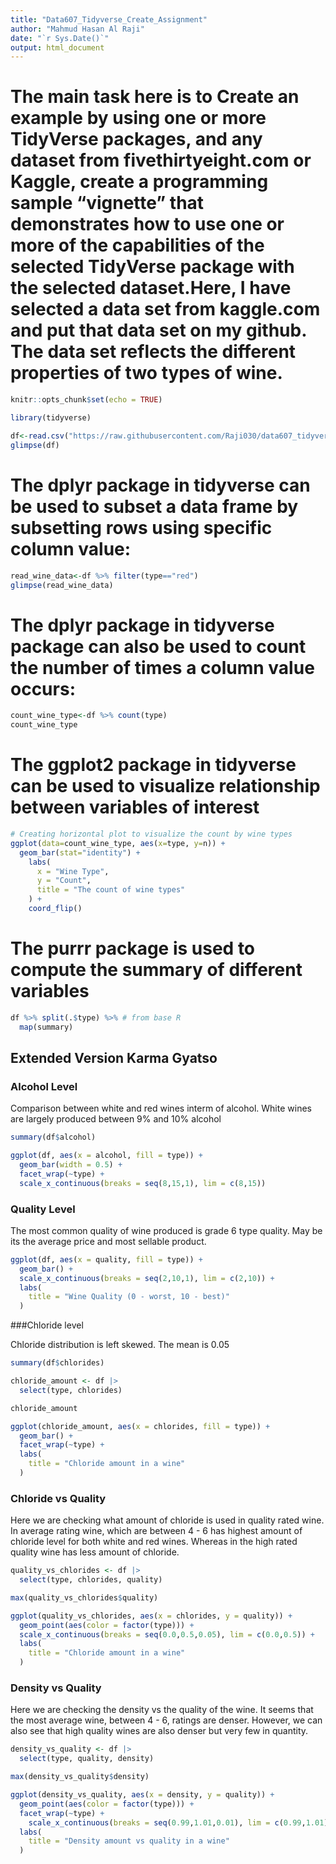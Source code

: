 ---
title: "Data607_Tidyverse_Create_Assignment"
author: "Mahmud Hasan Al Raji"
date: "`r Sys.Date()`"
output: html_document
---

# The main task here is to Create an example by using one or more TidyVerse packages, and any dataset from fivethirtyeight.com or Kaggle, create a programming sample “vignette” that demonstrates how to use one or more of the capabilities of the selected TidyVerse package with the selected dataset.Here, I have selected a data set from kaggle.com and put that data set on my github. The data set reflects the different properties of two types of wine.





```{r setup, include=FALSE}
knitr::opts_chunk$set(echo = TRUE)
```

```{r }
library(tidyverse)
```

```{r }
df<-read.csv("https://raw.githubusercontent.com/Raji030/data607_tidyverse_create_assignment/main/winequalityN.csv")
glimpse(df)
```

# The dplyr package in tidyverse can be used to subset a data frame by subsetting rows using specific column value:
```{r }
read_wine_data<-df %>% filter(type=="red")
glimpse(read_wine_data)
```

# The dplyr package in tidyverse package can also be used to count the number of times a column value occurs:
```{r use_count_function}
count_wine_type<-df %>% count(type)
count_wine_type
```


# The ggplot2 package in tidyverse can be used to visualize relationship between variables of interest
```{r }
# Creating horizontal plot to visualize the count by wine types
ggplot(data=count_wine_type, aes(x=type, y=n)) +
  geom_bar(stat="identity") + 
    labs(
      x = "Wine Type",
      y = "Count",
      title = "The count of wine types"
    ) + 
    coord_flip()
```

# The purrr package is used to compute the summary of different variables
```{r }

df %>% split(.$type) %>% # from base R
  map(summary)
```


## Extended Version Karma Gyatso

### Alcohol Level
Comparison between white and red wines interm of alcohol. White wines are largely produced between 9% and 10% alcohol

```{r}
summary(df$alcohol)
```

```{r}
ggplot(df, aes(x = alcohol, fill = type)) + 
  geom_bar(width = 0.5) + 
  facet_wrap(~type) +
  scale_x_continuous(breaks = seq(8,15,1), lim = c(8,15)) 
```


### Quality Level
The most common quality of wine produced is grade 6 type quality. May be its the average price and most sellable product. 

```{r}
ggplot(df, aes(x = quality, fill = type)) + 
  geom_bar() + 
  scale_x_continuous(breaks = seq(2,10,1), lim = c(2,10)) + 
  labs(
    title = "Wine Quality (0 - worst, 10 - best)"
  )
```


###Chloride level

Chloride distribution is left skewed. The mean is 0.05
```{r}
summary(df$chlorides)
```

```{r}
chloride_amount <- df |>
  select(type, chlorides)

chloride_amount

ggplot(chloride_amount, aes(x = chlorides, fill = type)) + 
  geom_bar() + 
  facet_wrap(~type) +
  labs(
    title = "Chloride amount in a wine"
  )
```
### Chloride vs Quality

Here we are checking what amount of chloride is used in quality rated wine. In average rating wine, which are between 4 - 6 has highest amount of chloride level for both white and red wines. Whereas in the high rated quality wine has less amount of chloride. 

```{r}
quality_vs_chlorides <- df |> 
  select(type, chlorides, quality)

max(quality_vs_chlorides$quality)

ggplot(quality_vs_chlorides, aes(x = chlorides, y = quality)) + 
  geom_point(aes(color = factor(type))) + 
  scale_x_continuous(breaks = seq(0.0,0.5,0.05), lim = c(0.0,0.5)) + 
  labs(
    title = "Chloride amount in a wine"
  )
```

### Density vs Quality

Here we are checking the density vs the quality of the wine. It seems that the most average wine, between 4 - 6, ratings are denser. However, we can also see that high quality wines are also denser but very few in quantity. 
```{r}
density_vs_quality <- df |> 
  select(type, quality, density)

max(density_vs_quality$density)

ggplot(density_vs_quality, aes(x = density, y = quality)) + 
  geom_point(aes(color = factor(type))) + 
  facet_wrap(~type) +
    scale_x_continuous(breaks = seq(0.99,1.01,0.01), lim = c(0.99,1.01)) + 
  labs(
    title = "Density amount vs quality in a wine"
  )

```




